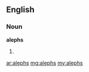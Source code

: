 ==English==

===Noun===
'''alephs'''

# {{plural of|[[aleph]]}}

[[ar:alephs]]
[[mg:alephs]]
[[my:alephs]]